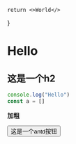 
    return <>World</>
}

# Hello <Thing />

## 这是一个h2

```javascript
console.log("Hello")
const a = []

```
**加粗**

<Button type="primary">这是一个antd按钮</Button>

